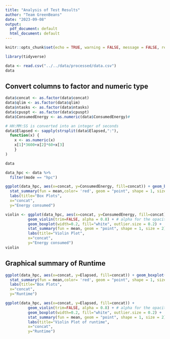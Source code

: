 ```yaml
---
title: "Analysis of Test Results"
author: "Team GreenBeans"
date: "2023-09-08"
output:
  pdf_document: default
  html_document: default
---
```


```r
knitr::opts_chunk$set(echo = TRUE, warning = FALSE, message = FALSE, results = "hide",fig.show = 'hide'  )
```

```r
library(tidyverse)
```

```r
data <- read.csv("../../data/processed/data.csv")
data
```

## Convert columns to factor and numeric type

```r
data$concat <- as.factor(data$concat)
data$qlim <- as.factor(data$qlim)
data$ntasks <- as.factor(data$ntasks)
data$cpuspt <- as.factor(data$cpuspt)
data$ConsumedEnergy <- as.numeric(data$ConsumedEnergy)#

# HH:MM:SS is converted into an integer of seconds
data$Elapsed <- sapply(strsplit(data$Elapsed,":"),
  function(x) {
    x <- as.numeric(x)
    x[1]*3600+x[2]*60+x[3]
    }
)

data
```


```r
data_hpc <- data %>%
  filter(mode == "hpc")
```

```r
ggplot(data_hpc, aes(x=concat, y=ConsumedEnergy, fill=concat)) + geom_boxplot() +
  stat_summary(fun = mean,color= 'red', geom = "point", shape = 1, size = 2) +
  labs(title="Box Plots",
  x="concat",
  y="Energy consumed") 
```

```r
violin <- ggplot(data_hpc, aes(x=concat, y=ConsumedEnergy, fill=concat)) +
          geom_violin(trim=FALSE, alpha = 0.8) + # alpha for the opacity
          geom_boxplot(width=0.2, fill="white", outlier.size = 0.2) +
          stat_summary(fun = mean, geom = "point", shape = 1, size = 2) +
          labs(title="Violin Plot",
          x="concat",
          y="Energy consumed") 
violin
```

## Graphical summary of Runtime

```r
ggplot(data_hpc, aes(x=concat, y=Elapsed, fill=concat)) + geom_boxplot() +
  stat_summary(fun = mean,color= 'red', geom = "point", shape = 1, size = 2) +
  labs(title="Box Plots",
  x="concat",
  y="Runtime") 
```

```r
ggplot(data_hpc, aes(x=concat, y=Elapsed, fill=concat)) +
          geom_violin(trim=FALSE, alpha = 0.8) + # alpha for the opacity
          geom_boxplot(width=0.2, fill="white", outlier.size = 0.2) +
          stat_summary(fun = mean, geom = "point", shape = 1, size = 2) +
          labs(title="Violin Plot of runtime",
          x="concat",
          y="Runtime") 
```

